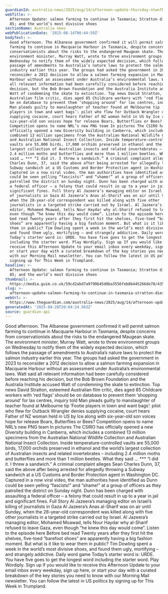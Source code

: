 ```yaml
---
guardianId: australia-news/2025/aug/14/afternoon-update-thursday-ntwnfb
webTitle: >-
  Afternoon Update: salmon farming to continue in Tasmania; Stratton dies aged
  85; and the world’s most divisive shoes
sectionName: Australia news
webPublicationDate: '2025-08-14T06:44:59Z'
bodyText: >-
  Good afternoon. The Albanese government confirmed it will permit salmon
  farming to continue in Macquarie Harbour in Tasmania, despite concerns from
  conservationists about the risks to the endangered Maugean skate. The
  environment minister, Murray Watt, wrote to three environment groups on
  Wednesday to notify them of the widely expected decision, which follows the
  passage of amendments to Australia’s nature laws to protect the salmon
  industry earlier this year. The groups had asked the government in 2023 to
  reconsider a 2012 decision to allow a salmon farming expansion in Macquarie
  Harbour without an assessment under Australia’s environmental laws. Watt said
  all relevant information had been carefully considered before reaching his
  decision, but the Bob Brown Foundation and the Australia Institute accused
  Watt of condemning the skate to extinction. Top news David Stratton, esteemed
  Australian film critic, dies aged 85 Childcare workers with ‘red flags’ should
  be on database to prevent them ‘shopping around’ for lax centres, inquiry told
  Man pleads guilty to manslaughter of teacher found at Melbourne tip ‘Footie
  players in town and want bags’: pilot who flew for Outback Wrangler denies
  supplying cocaine, court hears Father of NZ woman held in US by Ice along with
  six-year-old son voices hope for release Boars, Butterflies or Bees?
  Competition opens to name NRL’s new PNG team In pictures The CSIRO has
  officially opened a new Diversity building in Canberra, which includes a
  combined 13 million specimens from the Australian National Wildlife Collection
  and Australian National Insect Collection. Inside temperature-controlled
  vaults are 55,000 birds, 17,000 orchids preserved in ethanol and the world’s
  largest collection of Australian insects and related invertebrates – including
  2.4 million moths and butterflies and more than 1 million beetles. What they
  said … *** “I did it. I threw a sandwich.” A criminal complaint alleges Sean
  Charles Dunn, 37, said the above after being arrested for allegedly throwing a
  Subway sandwich at a US Customs and Border Protection agent in Washington DC.
  Captured in a now viral video, the man authorities have identified as Dunn
  could be seen yelling “fascists!” and “shame!” at a group of officers as they
  patrolled the district on Sunday night. Dunn has been charged with assaulting
  a federal officer – a felony that could result in up to a year in jail and
  significant fines. Full Story Al Jazeera’s managing editor on Israel’s killing
  of journalists in Gaza Al Jazeera’s Anas al-Sharif was on air until Sunday,
  when the 28-year-old correspondent was killed along with five other
  journalists in a targeted strike carried out by Israel. Al Jazeera’s managing
  editor, Mohamed Moawad, tells Nour Haydar why al-Sharif refused to leave Gaza,
  even though “he knew this day would come”. Listen to the episode here Before
  bed read Twenty years after they first hit the shelves, five-toed “barefoot
  shoes” are apparently having a big fashion moment. But what is it like to wear
  them in public? Tim Dowling spent a week in the world’s most divisive shoes,
  and found them ugly, mortifying – and strangely addictive. Daily word game
  Today’s starter word is: URDE. You have five goes to get the longest word
  including the starter word. Play Wordiply. Sign up If you would like to
  receive this Afternoon Update to your email inbox every weekday, sign up here,
  or start your day with a curated breakdown of the key stories you need to know
  with our Morning Mail newsletter. You can follow the latest in US politics by
  signing up for This Week in Trumpland.
headline: >-
  Afternoon Update: salmon farming to continue in Tasmania; Stratton dies aged
  85; and the world’s most divisive shoes
thumbnail: >-
  https://media.guim.co.uk/59cd2abd7a9799b45d8ba3556feb8b445266de70/435_0_3129_2505/500.jpg
slug: >-
  afternoon-update-salmon-farming-to-continue-in-tasmania-stratton-dies-aged-85-and-the-worlds-most-divisive-shoes
webUrl: >-
  https://www.theguardian.com/australia-news/2025/aug/14/afternoon-update-thursday-ntwnfb
generatedAt: '2025-08-28T20:04:24.563Z'
source: guardian-api
---
```

Good afternoon. The Albanese government confirmed it will permit salmon farming to continue in Macquarie Harbour in Tasmania, despite concerns from conservationists about the risks to the endangered Maugean skate. The environment minister, Murray Watt, wrote to three environment groups on Wednesday to notify them of the widely expected decision, which follows the passage of amendments to Australia’s nature laws to protect the salmon industry earlier this year. The groups had asked the government in 2023 to reconsider a 2012 decision to allow a salmon farming expansion in Macquarie Harbour without an assessment under Australia’s environmental laws. Watt said all relevant information had been carefully considered before reaching his decision, but the Bob Brown Foundation and the Australia Institute accused Watt of condemning the skate to extinction. Top news David Stratton, esteemed Australian film critic, dies aged 85 Childcare workers with ‘red flags’ should be on database to prevent them ‘shopping around’ for lax centres, inquiry told Man pleads guilty to manslaughter of teacher found at Melbourne tip ‘Footie players in town and want bags’: pilot who flew for Outback Wrangler denies supplying cocaine, court hears Father of NZ woman held in US by Ice along with six-year-old son voices hope for release Boars, Butterflies or Bees? Competition opens to name NRL’s new PNG team In pictures The CSIRO has officially opened a new Diversity building in Canberra, which includes a combined 13 million specimens from the Australian National Wildlife Collection and Australian National Insect Collection. Inside temperature-controlled vaults are 55,000 birds, 17,000 orchids preserved in ethanol and the world’s largest collection of Australian insects and related invertebrates – including 2.4 million moths and butterflies and more than 1 million beetles. What they said … *** “I did it. I threw a sandwich.” A criminal complaint alleges Sean Charles Dunn, 37, said the above after being arrested for allegedly throwing a Subway sandwich at a US Customs and Border Protection agent in Washington DC. Captured in a now viral video, the man authorities have identified as Dunn could be seen yelling “fascists!” and “shame!” at a group of officers as they patrolled the district on Sunday night. Dunn has been charged with assaulting a federal officer – a felony that could result in up to a year in jail and significant fines. Full Story Al Jazeera’s managing editor on Israel’s killing of journalists in Gaza Al Jazeera’s Anas al-Sharif was on air until Sunday, when the 28-year-old correspondent was killed along with five other journalists in a targeted strike carried out by Israel. Al Jazeera’s managing editor, Mohamed Moawad, tells Nour Haydar why al-Sharif refused to leave Gaza, even though “he knew this day would come”. Listen to the episode here Before bed read Twenty years after they first hit the shelves, five-toed “barefoot shoes” are apparently having a big fashion moment. But what is it like to wear them in public? Tim Dowling spent a week in the world’s most divisive shoes, and found them ugly, mortifying – and strangely addictive. Daily word game Today’s starter word is: URDE. You have five goes to get the longest word including the starter word. Play Wordiply. Sign up If you would like to receive this Afternoon Update to your email inbox every weekday, sign up here, or start your day with a curated breakdown of the key stories you need to know with our Morning Mail newsletter. You can follow the latest in US politics by signing up for This Week in Trumpland.
